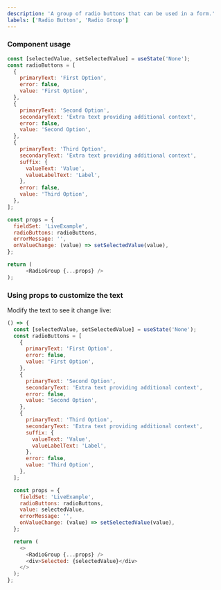 ```yaml
---
description: 'A group of radio buttons that can be used in a form.'
labels: ['Radio Button', 'Radio Group']
---
```



### Component usage

```js
const [selectedValue, setSelectedValue] = useState('None');
const radioButtons = [
  {
    primaryText: 'First Option',
    error: false,
    value: 'First Option',
  },
  {
    primaryText: 'Second Option',
    secondaryText: 'Extra text providing additional context',
    error: false,
    value: 'Second Option',
  },
  {
    primaryText: 'Third Option',
    secondaryText: 'Extra text providing additional context',
    suffix: {
      valueText: 'Value',
      valueLabelText: 'Label',
    },
    error: false,
    value: 'Third Option',
  },
];

const props = {
  fieldSet: 'LiveExample',
  radioButtons: radioButtons,
  errorMessage: '',
  onValueChange: (value) => setSelectedValue(value),
};

return (
      <RadioGroup {...props} />
);
```

### Using props to customize the text

Modify the text to see it change live:

```js live
() => {
  const [selectedValue, setSelectedValue] = useState('None');
  const radioButtons = [
    {
      primaryText: 'First Option',
      error: false,
      value: 'First Option',
    },
    {
      primaryText: 'Second Option',
      secondaryText: 'Extra text providing additional context',
      error: false,
      value: 'Second Option',
    },
    {
      primaryText: 'Third Option',
      secondaryText: 'Extra text providing additional context',
      suffix: {
        valueText: 'Value',
        valueLabelText: 'Label',
      },
      error: false,
      value: 'Third Option',
    },
  ];

  const props = {
    fieldSet: 'LiveExample',
    radioButtons: radioButtons,
    value: selectedValue,
    errorMessage: '',
    onValueChange: (value) => setSelectedValue(value),
  };

  return (
    <>
      <RadioGroup {...props} />
      <div>Selected: {selectedValue}</div>
    </>
  );
};
```

<Figma
  loading="lazy"
  src="https://www.figma.com/embed?embed_host=share&url=https%3A%2F%2Fwww.figma.com/file/KxwTJZOx3qhe74R14fzhXg/Koodoo-Components?node-id=3044%3A20986"
/>
